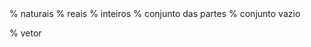 
::: {.hidden}

\providecommand{\naturais}{\mathbb{N}}        % naturais
\providecommand{\reais}{\mathbb{R}}           % reais
\providecommand{\inteiros}{\mathbb{Z}}        % inteiros
\providecommand{\partes}{\mathcal{P}}         % conjunto das partes
\providecommand{\vazio}{\{\ \}}               % conjunto vazio
\renewcommand{\vec}[1]{\mathbf{#1}}           % vetor

:::

